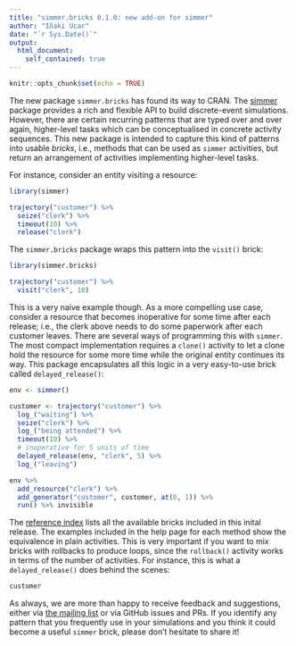 ```yaml
---
title: "simmer.bricks 0.1.0: new add-on for simmer"
author: "Iñaki Ucar"
date: "`r Sys.Date()`"
output:
  html_document:
    self_contained: true
---
```


```r
knitr::opts_chunk$set(echo = TRUE)
```

The new package `simmer.bricks` has found its way to CRAN. The [simmer](http://r-simmer.org/) package provides a rich and flexible API to build discrete-event simulations. However, there are certain recurring patterns that are typed over and over again, higher-level tasks which can be conceptualised in concrete activity sequences. This new package is intended to capture this kind of patterns into usable *bricks*, i.e., methods that can be used as `simmer` activities, but return an arrangement of activities implementing higher-level tasks.

For instance, consider an entity visiting a resource:

```r
library(simmer)

trajectory("customer") %>%
  seize("clerk") %>%
  timeout(10) %>%
  release("clerk")
```

The `simmer.bricks` package wraps this pattern into the `visit()` brick:

```r
library(simmer.bricks)

trajectory("customer") %>%
  visit("clerk", 10)
```

This is a very naive example though. As a more compelling use case, consider a resource that becomes inoperative for some time after each release; i.e., the clerk above needs to do some paperwork after each customer leaves. There are several ways of programming this with `simmer`. The most compact implementation requires a `clone()` activity to let a clone hold the resource for some more time while the original entity continues its way. This package encapsulates all this logic in a very easy-to-use brick called `delayed_release()`:

```r
env <- simmer()

customer <- trajectory("customer") %>%
  log_("waiting") %>%
  seize("clerk") %>%
  log_("being attended") %>%
  timeout(10) %>%
  # inoperative for 5 units of time
  delayed_release(env, "clerk", 5) %>%
  log_("leaving")

env %>%
  add_resource("clerk") %>%
  add_generator("customer", customer, at(0, 1)) %>%
  run() %>% invisible
```

The [reference index](http://r-simmer.org/extensions/bricks/reference/index.html) lists all the available bricks included in this inital release. The examples included in the help page for each method show the equivalence in plain activities. This is very important if you want to mix bricks with rollbacks to produce loops, since the `rollback()` activity works in terms of the number of activities. For instance, this is what a `delayed_release()` does behind the scenes:

```r
customer
```

As always, we are more than happy to receive feedback and suggestions, either via [the mailing list](https://groups.google.com/forum/#!forum/simmer-devel) or via GitHub issues and PRs. If you identify any pattern that you frequently use in your simulations and you think it could become a useful `simmer` brick, please don't hesitate to share it!
